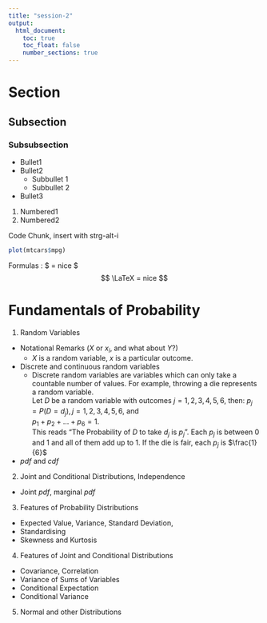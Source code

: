 ```yaml
---
title: "session-2"
output:
  html_document:
    toc: true
    toc_float: false
    number_sections: true
---
```


# Section
## Subsection
### Subsubsection

- Bullet1
- Bullet2
    - Subbullet 1
    - Subbullet 2
- Bullet3

1. Numbered1
2. Numbered2


Code Chunk, insert with strg-alt-i
```r
plot(mtcars$mpg)
```

Formulas : $ \LaTeX = nice $
$$ \LaTeX = nice $$


# Fundamentals of Probability
1. Random Variables
- Notational Remarks ($X$ or $x_i$, and what about $Y$?)
    - $X$ is a random variable, $x$ is a particular outcome.
- Discrete and continuous random variables
    - Discrete random variables are variables which can only take a countable number of values. For example, throwing a  die represents a random variable.  
    Let $D$ be a random variable with outcomes $j = 1, 2, 3, 4, 5, 6$, then:
    $p_j = P(D = d_j), j = 1, 2, 3, 4, 5, 6$, and  
    $p_1 + p_2 + ... + p_6 = 1$.  
    This reads "The Probability of $D$ to take $d_j$ is $p_j$". Each $p_j$ is between $0$ and $1$ and all of them add up to $1$. If the die is fair, each $p_j$ is $\frac{1}{6}$
- $pdf$ and $cdf$
2. Joint and Conditional Distributions, Independence
- Joint $pdf$, marginal $pdf$
3. Features of Probability Distributions
- Expected Value, Variance, Standard Deviation, 
- Standardising
- Skewness and Kurtosis
4. Features of Joint and Conditional Distributions
- Covariance, Correlation
- Variance of Sums of Variables
- Conditional Expectation
- Conditional Variance
5. Normal and other Distributions

